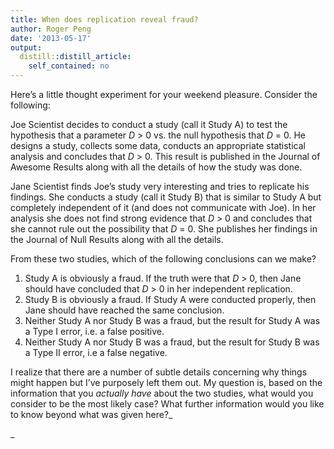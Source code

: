 ```yaml
---
title: When does replication reveal fraud?
author: Roger Peng
date: '2013-05-17'
output:
  distill::distill_article:
    self_contained: no
---
```


Here's a little thought experiment for your weekend pleasure. Consider the following:

Joe Scientist decides to conduct a study (call it Study A) to test the hypothesis that a parameter _D_ > 0 vs. the null hypothesis that _D_ = 0. He designs a study, collects some data, conducts an appropriate statistical analysis and concludes that _D_ > 0. This result is published in the Journal of Awesome Results along with all the details of how the study was done.

Jane Scientist finds Joe's study very interesting and tries to replicate his findings. She conducts a study (call it Study B) that is similar to Study A but completely independent of it (and does not communicate with Joe). In her analysis she does not find strong evidence that _D_ > 0 and concludes that she cannot rule out the possibility that _D_ = 0. She publishes her findings in the Journal of Null Results along with all the details.

From these two studies, which of the following conclusions can we make?

  1. Study A is obviously a fraud. If the truth were that _D_ > 0, then Jane should have concluded that _D_ > 0 in her independent replication.
  2. Study B is obviously a fraud. If Study A were conducted properly, then Jane should have reached the same conclusion.
  3. Neither Study A nor Study B was a fraud, but the result for Study A was a Type I error, i.e. a false positive.
  4. Neither Study A nor Study B was a fraud, but the result for Study B was a Type II error, i.e a false negative.

I realize that there are a number of subtle details concerning why things might happen but I've purposely left them out. My question is, based on the information that you _actually have_ about the two studies, what would you consider to be the most likely case? What further information would you like to know beyond what was given here?_
  
_
